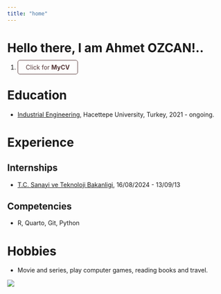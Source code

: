 ```yaml
---
title: "home"
---
```


# Hello there, I am Ahmet OZCAN!..

<style>
  .button {
    padding: 7px 18px;
    border: 1px solid #543636;
    text-decoration: none;
    color: #543636;
    border-radius: 5px;
  }
</style>

<div>

1.  <a href=https://drive.google.com/file/d/1CEk8TyRbI7p7umBMnDCj9fkqFDc-7tW2/view?usp=sharing" class="button">Click for **MyCV**</a>

</div>

# Education

-   [Industrial Engineering](https://ie.hacettepe.edu.tr/), Hacettepe University, Turkey, 2021 - ongoing.

# Experience

## Internships

-   [T.C. Sanayi ve Teknoloji Bakanligi](https://www.sanayi.gov.tr/anasayfa), 16/08/2024 - 13/09/13

## Competencies

-   R, Quarto, Git, Python

# Hobbies

-   Movie and series, play computer games, reading books and travel.

![](images/shrek.jpg)
